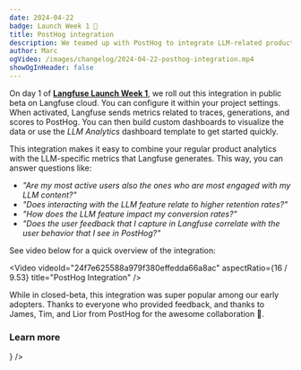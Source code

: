 ```yaml
---
date: 2024-04-22
badge: Launch Week 1 🚀
title: PostHog integration
description: We teamed up with PostHog to integrate LLM-related product metrics into your existing PostHog dashboards.
author: Marc
ogVideo: /images/changelog/2024-04-22-posthog-integration.mp4
showOgInHeader: false
---
```



<ChangelogHeader />

On day 1 of [**Langfuse Launch Week 1**](/blog/launch-week-1), we roll out this integration in public beta on Langfuse cloud. You can configure it within your project settings. When activated, Langfuse sends metrics related to traces, generations, and scores to PostHog. You can then build custom dashboards to visualize the data or use the _LLM Analytics_ dashboard template to get started quickly.

This integration makes it easy to combine your regular product analytics with the LLM-specific metrics that Langfuse generates. This way, you can answer questions like:

- _"Are my most active users also the ones who are most engaged with my LLM content?"_
- _"Does interacting with the LLM feature relate to higher retention rates?"_
- _"How does the LLM feature impact my conversion rates?"_
- _"Does the user feedback that I capture in Langfuse correlate with the user behavior that I see in PostHog?"_

See video below for a quick overview of the integration:

<Video
  videoId="24f7e625588a979f380effedda66a8ac"
  aspectRatio={16 / 9.53}
  title="PostHog Integration"
/>

While in closed-beta, this integration was super popular among our early adopters. Thanks to everyone who provided feedback, and thanks to James, Tim, and Lior from PostHog for the awesome collaboration 🙏.

### Learn more


<Cards num={3}>
  <Card
    title="Docs"
    href="/integrations/analytics/posthog"
    icon={<FileCode />}
  />
</Cards>

